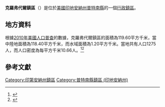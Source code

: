 {{noteTA
|G1=USState
|G2=地名
|G3=Unit
}}
{{Infobox settlement
|official_name            = 克羅弗代爾鎮區
|native_name = Cloverdale Township
|settlement_type          = [[行政鎮區|行政鎮區]]
|image_skyline            = Putnam - Cloverdale.jpg
|imagesize                = 250px
|image_map                = Map highlighting Cloverdale Township, Putnam County, Indiana.svg
|mapsize                  = 250px
|pushpin_map  =USA Indiana
|pushpin_label = 克羅弗代爾鎮區
|pushpin_label_position   = top
|pushpin_map_caption      = 克羅弗代爾鎮區在印地安納州的位置
|subdivision_type         = [[世界政區索引|國家]]
|subdivision_type1        = [[美国州份|州份]]
|subdivision_type2        = [[印地安納州行政区划|縣]]
|subdivision_name         = [[美国|美国]]
|subdivision_name1        = [[印地安納州|印地安納州]]
|subdivision_name2        = [[普特南縣_(印地安納州)|普特南縣]]
|elevation_ft             = 794
|elevation_m              = 242
|timezone                 = [[北美东部時區|北美东部時區]]
|area_total_km2           = 119.60
|area_land_km2            = 118.40
|area_water_km2           = 1.20
|area_total_sq_mi         = 
|area_land_sq_mi          = 
|area_water_sq_mi         = 
|population_as_of         = [[2010年美國人口普查|2010]]
|population_footnotes     = 
|population_total         = 1275
|population_density_km2   = auto
|population_density_sq_mi = auto
|utc_offset               = -5
|coordinates              = {{coord|39|34|42|N|86|47|41|W|type:city_region:US-AL_source:GNS-enwiki|display=inline,title}}
| coor_pinpoint           = 
| coordinates_footnotes   = 
|timezone_DST             = EDT
|utc_offset_DST           = -4
|postal_code_type         = [[美國郵區編號|郵區編號]]
|postal_code              = 
|area_code                = {{link-en|电话区号765|Area code 765|765}}
|blank_name = [[地名信息系统|GNIS ID]]
|blank_info = 453235
}}
'''克羅弗代爾鎮區'''（{{lang-en|Cloverdale Township}}）是位於[[美國|美國]][[印地安納州|印地安納州]][[普特南縣_(印地安納州)|普特南縣]]的一個[[行政鎮區|行政鎮區]]。

== 地方資料 ==
根據[[2010年美國人口普查|2010年美國人口普查]]的數據，克羅弗代爾鎮區的面積為119.60平方千米，當中陸地面積為118.40平方千米，而水域面積為1.20平方千米。當地共有人口1275人，而人口密度為每平方千米10.66人。<ref name="GR8">{{cite web|url=http://factfinder2.census.gov|publisher=[[美国人口调查局|美国人口调查局]]|accessdate=2011-05-14|title=American FactFinder|archive-date=2013-09-11|archive-url=https://web.archive.org/web/20130911234518/http://factfinder2.census.gov/|dead-url=no}}</ref><ref>{{cite web|url=https://www.citypopulation.de/en/usa/indiana/admin/|title=USA: Indiana (Counties and Townships) - City Population|access-date=2020-08-17|archive-date=2020-04-22|archive-url=https://web.archive.org/web/20200422090607/https://www.citypopulation.de/en/usa/indiana/admin/}}</ref>

== 參考文獻 ==
{{reflist}}

{{普特南縣 (印地安納州)}}

{{DEFAULTSORT:Cloverdale Township}}
[[Category:印第安納州鎮區|Category:印第安納州鎮區]]
[[Category:普特南縣鎮區_(印地安納州)|Category:普特南縣鎮區 (印地安納州)]]

{{Indiana-geo-stub}}